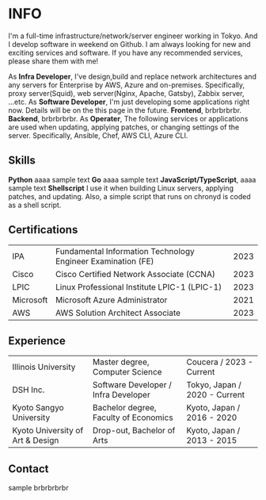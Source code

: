 # INFO

I'm a full-time infrastructure/network/server engineer working in Tokyo.
And I develop software in weekend on Github.
I am always looking for new and exciting services and software.
If you have any recommended services, please share them with me!

As **Infra Developer**, I've design,build and replace network architectures and any servers for Enterprise by AWS, Azure and on-premises.
Specifically, proxy server(Squid), web server(Nginx, Apache, Gatsby), Zabbix server, ...etc.
As **Software Developer**, I'm just developing some applications right now. Details will be on the this page in the future.
**Frontend**, brbrbrbrbr.
**Backend**, brbrbrbrbr.
As **Operater**, The following services or applications are used when updating, applying patches, or changing settings of the server.
Specifically, Ansible, Chef, AWS CLI, Azure CLI.

## Skills

**Python** aaaa sample text
**Go** aaaa sample text
**JavaScript/TypeScript**, aaaa sample text
**Shellscript** I use it when building Linux servers, applying patches, and updating. Also, a simple script that runs on chronyd is coded as a shell script.

## Certifications

|           |                                                              |      |
| :-------- | :----------------------------------------------------------- | ---- |
| IPA       | Fundamental Information Technology Engineer Examination (FE) | 2023 |
| Cisco     | Cisco Certified Network Associate (CCNA)                     | 2023 |
| LPIC      | Linux Professional Institute LPIC-1 (LPIC-1)                 | 2023 |
| Microsoft | Microsoft Azure Administrator                                | 2021 |
| AWS       | AWS Solution Architect Associate                             | 2023 |

## Experience

|                                  |                                       |                               |
| :------------------------------- | :------------------------------------ | ----------------------------- |
| Illinois University              | Master degree, Computer Science       | Coucera / 2023 - Current      |
| DSH Inc.                         | Software Developer / Infra Developer  | Tokyo, Japan / 2020 - Current |
| Kyoto Sangyo University          | Bachelor degree, Faculty of Economics | Kyoto, Japan / 2016 - 2020    |
| Kyoto University of Art & Design | Drop-out, Bachelor of Arts            | Kyoto, Japan / 2013 - 2015    |

## Contact

sample brbrbrbrbr
